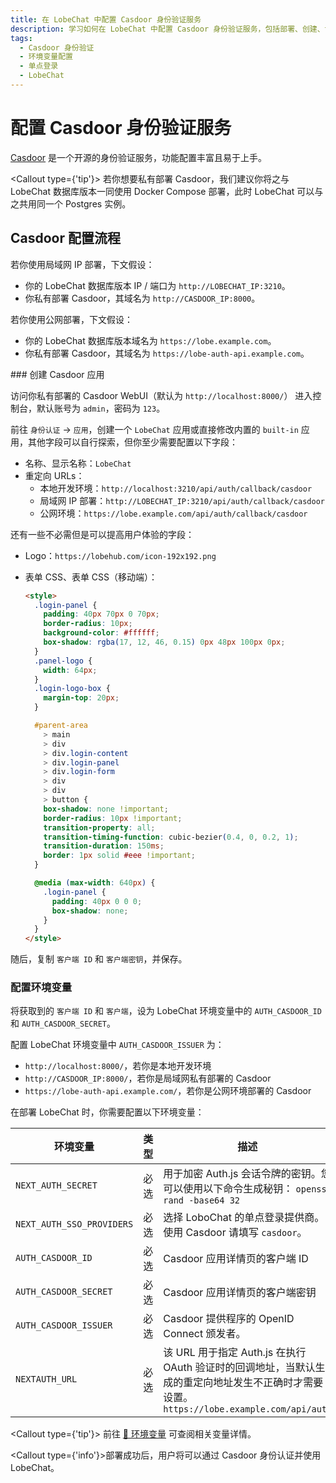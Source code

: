```yaml
---
title: 在 LobeChat 中配置 Casdoor 身份验证服务
description: 学习如何在 LobeChat 中配置 Casdoor 身份验证服务，包括部署、创建、设置权限和环境变量。
tags:
  - Casdoor 身份验证
  - 环境变量配置
  - 单点登录
  - LobeChat
---
```


# 配置 Casdoor 身份验证服务

[Casdoor](https://github.com/casdoor/casdoor) 是一个开源的身份验证服务，功能配置丰富且易于上手。

<Callout type={'tip'}>
  若你想要私有部署 Casdoor，我们建议你将之与 LobeChat 数据库版本一同使用 Docker Compose 部署，此时
  LobeChat 可以与之共用同一个 Postgres 实例。
</Callout>

## Casdoor 配置流程

若你使用局域网 IP 部署，下文假设：

- 你的 LobeChat 数据库版本 IP / 端口为 `http://LOBECHAT_IP:3210`。
- 你私有部署 Casdoor，其域名为 `http://CASDOOR_IP:8000`。

若你使用公网部署，下文假设：

- 你的 LobeChat 数据库版本域名为 `https://lobe.example.com`。
- 你私有部署 Casdoor，其域名为 `https://lobe-auth-api.example.com`。

<Steps>
  ### 创建 Casdoor 应用

访问你私有部署的 Casdoor WebUI（默认为 `http://localhost:8000/`） 进入控制台，默认账号为 `admin`，密码为 `123`。

前往 `身份认证` -> `应用`，创建一个 `LobeChat` 应用或直接修改内置的 `built-in` 应用，其他字段可以自行探索，但你至少需要配置以下字段：

- 名称、显示名称：`LobeChat`
- 重定向 URLs：
  - 本地开发环境：`http://localhost:3210/api/auth/callback/casdoor`
  - 局域网 IP 部署：`http://LOBECHAT_IP:3210/api/auth/callback/casdoor`
  - 公网环境：`https://lobe.example.com/api/auth/callback/casdoor`

还有一些不必需但是可以提高用户体验的字段：

- Logo：`https://lobehub.com/icon-192x192.png`
- 表单 CSS、表单 CSS（移动端）：

  ```html
  <style>
    .login-panel {
      padding: 40px 70px 0 70px;
      border-radius: 10px;
      background-color: #ffffff;
      box-shadow: rgba(17, 12, 46, 0.15) 0px 48px 100px 0px;
    }
    .panel-logo {
      width: 64px;
    }
    .login-logo-box {
      margin-top: 20px;
    }

    #parent-area
      > main
      > div
      > div.login-content
      > div.login-panel
      > div.login-form
      > div
      > div
      > button {
      box-shadow: none !important;
      border-radius: 10px !important;
      transition-property: all;
      transition-timing-function: cubic-bezier(0.4, 0, 0.2, 1);
      transition-duration: 150ms;
      border: 1px solid #eee !important;
    }

    @media (max-width: 640px) {
      .login-panel {
        padding: 40px 0 0 0;
        box-shadow: none;
      }
    }
  </style>
  ```

随后，复制 `客户端 ID` 和 `客户端密钥`，并保存。

### 配置环境变量

将获取到的 `客户端 ID` 和 `客户端`，设为 LobeChat 环境变量中的 `AUTH_CASDOOR_ID` 和 `AUTH_CASDOOR_SECRET`。

配置 LobeChat 环境变量中 `AUTH_CASDOOR_ISSUER` 为：

- `http://localhost:8000/`，若你是本地开发环境
- `http://CASDOOR_IP:8000/`，若你是局域网私有部署的 Casdoor
- `https://lobe-auth-api.example.com/`，若你是公网环境部署的 Casdoor

在部署 LobeChat 时，你需要配置以下环境变量：

| 环境变量 | 类型 | 描述 |
| --- | --- | --- |
| `NEXT_AUTH_SECRET` | 必选 | 用于加密 Auth.js 会话令牌的密钥。您可以使用以下命令生成秘钥： `openssl rand -base64 32` |
| `NEXT_AUTH_SSO_PROVIDERS` | 必选 | 选择 LoboChat 的单点登录提供商。使用 Casdoor 请填写 `casdoor`。 |
| `AUTH_CASDOOR_ID` | 必选 | Casdoor 应用详情页的客户端 ID |
| `AUTH_CASDOOR_SECRET` | 必选 | Casdoor 应用详情页的客户端密钥 |
| `AUTH_CASDOOR_ISSUER` | 必选 | Casdoor 提供程序的 OpenID Connect 颁发者。 |
| `NEXTAUTH_URL` | 必选 | 该 URL 用于指定 Auth.js 在执行 OAuth 验证时的回调地址，当默认生成的重定向地址发生不正确时才需要设置。`https://lobe.example.com/api/auth` |

  <Callout type={'tip'}>
    前往 [📘 环境变量](/zh/docs/self-hosting/environment-variables/auth#casdoor) 可查阅相关变量详情。
  </Callout>
</Steps>

<Callout type={'info'}>部署成功后，用户将可以通过 Casdoor 身份认证并使用 LobeChat。</Callout>
